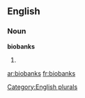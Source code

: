 
==English==

===Noun===
'''biobanks'''

# {{plural of|[[biobank]]}}

[[Category:English plurals]]

[[ar:biobanks]]
[[fr:biobanks]]
